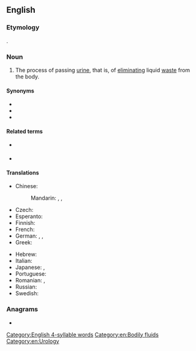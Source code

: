==English==
{{wikipedia}}

===Etymology===
{{suffix|en|urinate|ation}}.

===Noun===
{{en-noun|~}}

# The process of passing [[urine]], that is, of [[eliminating]] liquid [[waste]] from the body.

====Synonyms====
* {{l|en|emiction}}
* {{l|en|micturition}}
* {{l|en|uresis}}

====Related terms====
* {{l|en|urine}} {{pos n}}
* {{l|en|urinate}} {{pos v}}

====Translations====
{{trans-top|the process of eliminating liquid waste from the body}}
* Chinese:
*: Mandarin: {{t+|cmn|排尿|tr=páiniào|sc=Hani}}, {{t+|cmn|撒尿|tr=sāniào|sc=Hani}}, {{t+|cmn|泌尿|tr=mìniào|sc=Hani}}
* Czech: {{t|cs|močení|n}}
* Esperanto: {{t|eo|urinado}}
* Finnish: {{t+|fi|virtsaaminen}}
* French: {{t+|fr|miction|f}}
* German: {{t+|de|Miktion|f}}, {{t|de|Urinieren|n}}, {{t|de|Harnlassen|n}}
* Greek: {{t+|el|ούρηση|f|sc=Grek}}
{{trans-mid}}
* Hebrew: {{t+|he|השתנה|f|tr=ha'shta'na|sc=Hebr}}
* Italian: {{t+|it|minzione|f}}
* Japanese: {{t|ja|排尿|tr=はいにょう, hainyō|sc=Jpan}}, {{t|ja|放尿|tr=ほうにょう, hōnyō|sc=Jpan}}
* Portuguese: {{t|pt|urinação|f}}
* Romanian: {{t+|ro|urinare|f}}, {{t+|ro|micțiune|f}}
* Russian: {{t+|ru|мочеиспуска́ние|n}}
* Swedish: {{t+|sv|urinering|c}}
{{trans-bottom}}

===Anagrams===
* {{anagrams|en|ruination}}

[[Category:English 4-syllable words]]
[[Category:en:Bodily fluids]]
[[Category:en:Urology]]